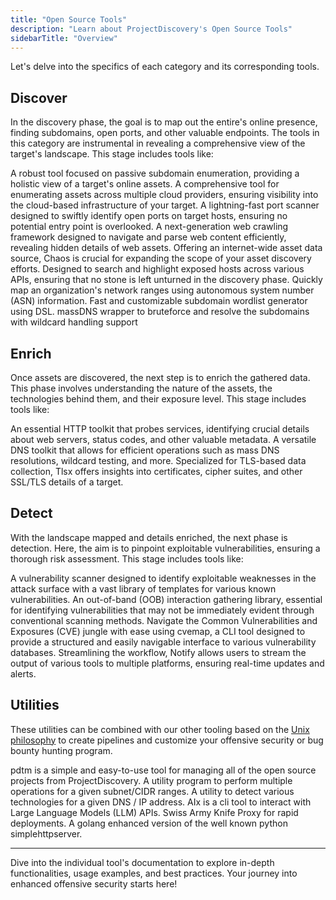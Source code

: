 ```yaml
---
title: "Open Source Tools"
description: "Learn about ProjectDiscovery's Open Source Tools"
sidebarTitle: "Overview"
---
```


<Snippet file="tools-statement.mdx" />

Let's delve into the specifics of each category and its corresponding tools.

## Discover

In the discovery phase, the goal is to map out the entire's online presence, finding subdomains, open ports, and other valuable endpoints. The tools in this category are instrumental in revealing a comprehensive view of the target's landscape. This stage includes tools like:

<CardGroup cols={2}>
  <Card
    title="Subfinder"
    icon="radar"
    iconType="duotone"
    href="/opensource/subfinder"
  >
    A robust tool focused on passive subdomain enumeration, providing a holistic
    view of a target's online assets.
  </Card>
  <Card
    title="Cloudlist"
    icon="cloud"
    iconType="duotone"
    href="https://github.com/projectdiscovery/cloudlist"
  >
    A comprehensive tool for enumerating assets across multiple cloud providers,
    ensuring visibility into the cloud-based infrastructure of your target.
  </Card>
  <Card
    title="Naabu"
    icon="person-to-portal"
    iconType="duotone"
    href="https://github.com/projectdiscovery/naabu"
  >
    A lightning-fast port scanner designed to swiftly identify open ports on
    target hosts, ensuring no potential entry point is overlooked.
  </Card>
  <Card
    title="Katana"
    icon="sword"
    iconType="duotone"
    href="https://github.com/projectdiscovery/katana"
  >
    A next-generation web crawling framework designed to navigate and parse web
    content efficiently, revealing hidden details of web assets.
  </Card>
  <Card
    title="Chaos"
    icon="globe"
    iconType="duotone"
    href="https://github.com/projectdiscovery/chaos-client"
  >
    Offering an internet-wide asset data source, Chaos is crucial for expanding
    the scope of your asset discovery efforts.
  </Card>
  <Card
    title="Uncover"
    icon="telescope"
    iconType="duotone"
    href="https://github.com/projectdiscovery/uncover"
  >
    Designed to search and highlight exposed hosts across various APIs, ensuring
    that no stone is left unturned in the discovery phase.
  </Card>
  <Card
    title="ASNmap"
    icon="map-location-dot"
    iconType="duotone"
    href="https://github.com/projectdiscovery/asnmap"
  >
    Quickly map an organization's network ranges using autonomous system number
    (ASN) information.
  </Card>
  <Card
    title="alterx"
    icon="cloud-word"
    iconType="duotone"
    href="https://github.com/projectdiscovery/alterx"
  >
    Fast and customizable subdomain wordlist generator using DSL.
  </Card>
  <Card
    title="shuffledns"
    icon="shuffle"
    iconType="duotone"
    href="https://github.com/projectdiscovery/shuffledns"
  >
    massDNS wrapper to bruteforce and resolve the subdomains with wildcard handling support
  </Card>
</CardGroup>

## Enrich

Once assets are discovered, the next step is to enrich the gathered data. This phase involves understanding the nature of the assets, the technologies behind them, and their exposure level. This stage includes tools like:

<CardGroup cols={2}>
  <Card title="httpx" icon="browser" iconType="duotone" href="/opensource/httpx">
    An essential HTTP toolkit that probes services, identifying crucial details
    about web servers, status codes, and other valuable metadata.
  </Card>
  <Card
    title="dnsx"
    icon="tags"
    iconType="duotone"
    href="https://github.com/projectdiscovery/dnsx"
  >
    A versatile DNS toolkit that allows for efficient operations such as mass
    DNS resolutions, wildcard testing, and more.
  </Card>
  <Card
    title="tlsx"
    icon="shield-halved"
    iconType="duotone"
    href="https://github.com/projectdiscovery/tlsx"
  >
    Specialized for TLS-based data collection, Tlsx offers insights into
    certificates, cipher suites, and other SSL/TLS details of a target.
  </Card>
</CardGroup>

## Detect

With the landscape mapped and details enriched, the next phase is detection. Here, the aim is to pinpoint exploitable vulnerabilities, ensuring a thorough risk assessment. This stage includes tools like:

<CardGroup cols={2}>
  <Card title="Nuclei" icon="atom" iconType="regular" href="/opensource/nuclei">
    A vulnerability scanner designed to identify exploitable weaknesses in the
    attack surface with a vast library of templates for various known
    vulnerabilities.
  </Card>
  <Card
    title="interactsh"
    icon="whistle"
    iconType="solid"
    href="https://github.com/projectdiscovery/interactsh"
  >
    An out-of-band (OOB) interaction gathering library, essential for
    identifying vulnerabilities that may not be immediately evident through
    conventional scanning methods.
  </Card>
  <Card
    title="cvemap"
    icon="signs-post"
    iconType="solid"
    href="https://github.com/projectdiscovery/cvemap"
  >
    Navigate the Common Vulnerabilities and Exposures (CVE) jungle with ease using cvemap, a CLI tool designed to provide a structured and easily navigable interface to various vulnerability databases.
  </Card>
  <Card
    title="Notify"
    icon="bell"
    iconType="solid"
    href="https://github.com/projectdiscovery/notify"
  >
    Streamlining the workflow, Notify allows users to stream the output of
    various tools to multiple platforms, ensuring real-time updates and alerts.
  </Card>
</CardGroup>

## Utilities

These utilities can be combined with our other tooling based on the [Unix philosophy](https://blog.projectdiscovery.io/how-projectdiscovery-applies-the-unix-philosophy-to-their-tools/) to create pipelines and customize your offensive security or bug bounty hunting program.

<CardGroup cols={2}>
  <Card
    title="pdtm"
    icon="toolbox"
    iconType="solid"
    href="https://github.com/projectdiscovery/pdtm"
  >
    pdtm is a simple and easy-to-use tool for managing all of the open source
    projects from ProjectDiscovery.
  </Card>
  <Card
    title="mapcidr"
    icon="map"
    iconType="solid"
    href="https://github.com/projectdiscovery/mapcidr"
  >
    A utility program to perform multiple operations for a given subnet/CIDR
    ranges.
  </Card>
  <Card
    title="cdncheck"
    icon="ballot-check"
    iconType="duotone"
    href="https://github.com/projectdiscovery/cdncheck"
  >
    A utility to detect various technologies for a given DNS / IP address.
  </Card>
  <Card
    title="aix"
    icon="brain-circuit"
    iconType="duotone"
    href="https://github.com/projectdiscovery/aix"
  >
    AIx is a cli tool to interact with Large Language Models (LLM) APIs.
  </Card>
  <Card
    title="proxify"
    icon="ethernet"
    iconType="solid"
    href="https://github.com/projectdiscovery/proxify"
  >
    Swiss Army Knife Proxy for rapid deployments. 
  </Card>
  <Card
    title="simplehttpserver"
    icon="server"
    iconType="duotone"
    href="https://github.com/projectdiscovery/simplehttpserver"
  >
    A golang enhanced version of the well known python simplehttpserver.
  </Card>
</CardGroup>

---

Dive into the individual tool's documentation to explore in-depth functionalities, usage examples, and best practices. Your journey into enhanced offensive security starts here!
